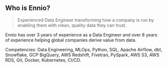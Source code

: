 ## Who is Ennio?

> Experienced Data Engineer transforming how a company is run by enabling them with clean, quality data they can trust.

Ennio has over 3 years of experience as a Data Engineer and over 8 years of experience helping global companies derive value from data.

Competencies: Data Engineering, MLOps, Python, SQL, Apache Airflow, dbt, Snowflake, GCP BigQuery, AWS Redshift, Fivetran, PySpark, AWS S3, AWS RDS, Git, Docker, Kubernetes, CI/CD. 
